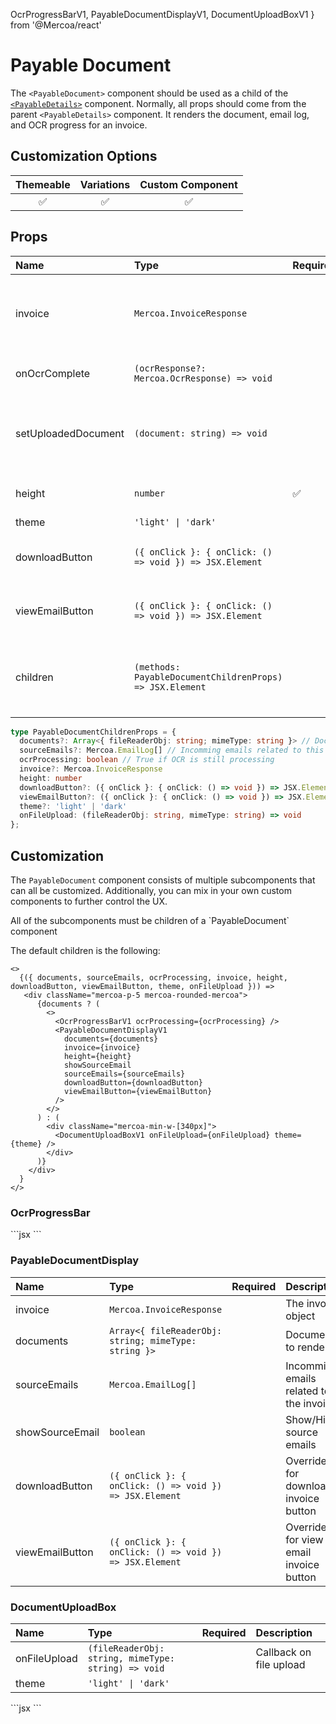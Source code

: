   OcrProgressBarV1,
  PayableDocumentDisplayV1,
  DocumentUploadBoxV1
} from '@Mercoa/react'

# Payable Document

The `<PayableDocument>` component should be used as a child of the [`<PayableDetails>`](./Details) component. Normally, all props should come from the parent `<PayableDetails>` component. It renders the document, email log, and OCR progress for an invoice.

## Customization Options

| Themeable | Variations | Custom Component |
| :-------: | :--------: | :--------------: |
|    ✅     |     ✅     |        ✅        |

## Props

| Name                  | Type                                                                                 | Required | Description                                                                                                                                           |
| :---------------------| :------------------------------------------------------------------------------------| :--------| :-----------------------------------------------------------------------------------------------------------------------------------------------------|
| invoice               | `Mercoa.InvoiceResponse`                                                             |          | The ID of the invoice to edit. Leave blank if creating a new invoice                                                                                  |
| onOcrComplete         | `(ocrResponse?: Mercoa.OcrResponse) => void`                                         |          | Callback when OCR is completed
| setUploadedDocument   | `(document: string) => void`                                                         |          | Callback of base64 docuemnt when the document is uploaded                                                                          |
| height                | `number`                                                                             |   ✅     | Height of the component in pixels |
| theme                 | `'light' \| 'dark'`                                                                  |          |                                                                            |
| downloadButton        | `({ onClick }: { onClick: () => void }) => JSX.Element`                              |          | Override for download invoice button                                                                                                                                 |
| viewEmailButton       | `({ onClick }: { onClick: () => void }) => JSX.Element`                              |          | Override for view email invoice button                              |
| children              | `(methods: PayableDocumentChildrenProps) => JSX.Element`                             |          | See [customization](#customization) for details on how to use the children prop.                                                                      |

```typescript
type PayableDocumentChildrenProps = {
  documents?: Array<{ fileReaderObj: string; mimeType: string }> // Documents uploaded or related to invoice
  sourceEmails?: Mercoa.EmailLog[] // Incomming emails related to this invoice
  ocrProcessing: boolean // True if OCR is still processing
  invoice?: Mercoa.InvoiceResponse
  height: number
  downloadButton?: ({ onClick }: { onClick: () => void }) => JSX.Element
  viewEmailButton?: ({ onClick }: { onClick: () => void }) => JSX.Element
  theme?: 'light' | 'dark'
  onFileUpload: (fileReaderObj: string, mimeType: string) => void
};
```

## Customization

The `PayableDocument` component consists of multiple subcomponents that can all be customized. Additionally, you can mix in your own custom components to further control the UX.

<Callout>
All of the subcomponents must be children of a `PayableDocument` component
</Callout>


The default children is the following:

```tsx
<>
  {({ documents, sourceEmails, ocrProcessing, invoice, height, downloadButton, viewEmailButton, theme, onFileUpload })) => 
   <div className="mercoa-p-5 mercoa-rounded-mercoa">
      {documents ? (
        <>
          <OcrProgressBarV1 ocrProcessing={ocrProcessing} />
          <PayableDocumentDisplayV1
            documents={documents}
            invoice={invoice}
            height={height}
            showSourceEmail
            sourceEmails={sourceEmails}
            downloadButton={downloadButton}
            viewEmailButton={viewEmailButton}
          />
        </>
      ) : (
        <div className="mercoa-min-w-[340px]">
          <DocumentUploadBoxV1 onFileUpload={onFileUpload} theme={theme} />
        </div>
      )}
    </div>
  }
</>
```

### OcrProgressBar

<ComponentContainer>
 <OcrProgressBarV1 ocrProcessing={true} />
  ```jsx
  <OcrProgressBarV1 ocrProcessing={true} />
  ```
</ComponentContainer>


### PayableDocumentDisplay

| Name                  | Type                                                                                 | Required | Description                                                                                                                                           |
| :---------------------| :------------------------------------------------------------------------------------| :--------| :-----------------------------------------------------------------------------------------------------------------------------------------------------|
| invoice               | `Mercoa.InvoiceResponse`                                                             |          | The invoice object                                                                                  |
| documents             | `Array<{ fileReaderObj: string; mimeType: string }>`                                 |          | Documents to render                                                                          |
| sourceEmails          | `Mercoa.EmailLog[]`                                                                 |          | Incomming emails related to the invoice |
| showSourceEmail       | `boolean`                                                                            |          | Show/Hide source emails                                   |
| downloadButton        | `({ onClick }: { onClick: () => void }) => JSX.Element`                              |          | Override for download invoice button                                                                                                                                 |
| viewEmailButton       | `({ onClick }: { onClick: () => void }) => JSX.Element`                              |          | Override for view email invoice button                              |


### DocumentUploadBox

| Name                  | Type                                                                                 | Required | Description                                                                                                                                           |
| :---------------------| :------------------------------------------------------------------------------------| :--------| :-----------------------------------------------------------------------------------------------------------------------------------------------------|
| onFileUpload          | `(fileReaderObj: string, mimeType: string) => void`                                  |          | Callback on file upload                                                                                  |
| theme                 | `'light' \| 'dark'`                                                                  |          |                                                                            |

<ComponentContainer>
  <DocumentUploadBoxV1 />
  ```jsx
  <DocumentUploadBoxV1 />
  ```
</ComponentContainer>
